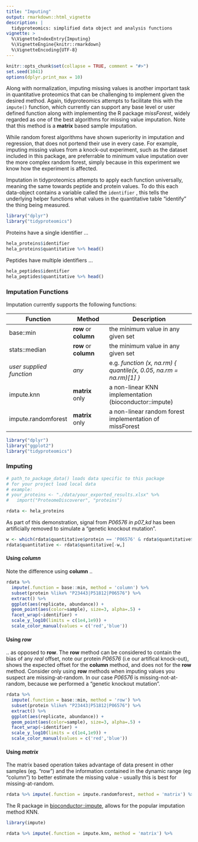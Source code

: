 ```yaml
---
title: "Imputing"
output: rmarkdown::html_vignette
description: |
  tidyproteomics: simplified data object and analysis functions
vignette: >
  %\VignetteIndexEntry{Imputing}
  %\VignetteEngine{knitr::rmarkdown}
  %\VignetteEncoding{UTF-8}
---
```


```r
knitr::opts_chunk$set(collapse = TRUE, comment = "#>")
set.seed(1041)
options(dplyr.print_max = 10)
```

Along with normalization, imputing missing values is another important task in quantitative proteomics that can be challenging to implement given the desired method. Again, tidyproteomics attempts to facilitate this with the `impute()` function, which currently can support any base level or user defined function along with implementing the R package *missForest*, widely regarded as one of the best algorithms for missing value imputation. Note that this method is a **matrix** based sample imputation.

While random forest algorithms have shown superiority in imputation and regression, that does not portend their use in every case. For example, imputing missing values from a knock-out experiment, such as the dataset included in this package, are preferrable to minimum value imputation over the more complex random forest, simply because in this experiment we know how the experiment is affected.

Imputation in tidyproteomics attempts to apply each function universally, meaning the same towards peptide and protein values. To do this each data-object contains a variable called the `identifier` , this tells the underlying helper functions what values in the quantitative table "identify" the thing being measured.

```r
library("dplyr")
library("tidyproteomics")
```
Proteins have a single identifier ...
```r
hela_proteins$identifier
hela_proteins$quantitative %>% head()
```

Peptides have multiple identifiers ...
```r
hela_peptides$identifier
hela_peptides$quantitative %>% head()
```

### Imputation Functions

Imputation currently supports the following functions:

| Function                 | Method                    | Description                                                        |
|-----------------|-----------------|---------------------------------------|
| base::min                | **row** or **column** | the minimum value in any given set                                 |
| stats::median            | **row** or **column** | the minimum value in any given set                                 |
| *user supplied function* | *any*                 | e.g. *function (x, na.rm) { quantile(x, 0.05, na.rm = na.rm)[1] }* |
| impute.knn               | **matrix** only       | a non-linear KNN implementation (bioconductor::impute)             |
| impute.randomforest      | **matrix** only       | a non-linear random forest implementation of missForest            |

```r
library("dplyr")
library("ggplot2")
library("tidyproteomics")
```

### Imputing

```r
# path_to_package_data() loads data specific to this package
# for your project load local data
# example: 
# your_proteins <- "./data/your_exported_results.xlsx" %>%
#   import("ProteomeDiscoverer", "proteins")

rdata <- hela_proteins
```

As part of this demonstration, signal from *P06576 in p07_kd* has been artificially removed to simulate a "genetic knockout mutation".

```r
w <- which(rdata$quantitative$protein == 'P06576' & rdata$quantitative$sample == 'knockdown')
rdata$quantitative <- rdata$quantitative[-w,]
```

#### Using *column*

Note the difference using **column** ..

```r

rdata %>% 
  impute(.function = base::min, method = 'column') %>%
  subset(protein %like% "P23443|P51812|P06576") %>% 
  extract() %>%
  ggplot(aes(replicate, abundance)) +
  geom_point(aes(color=sample), size=3, alpha=.5) +
  facet_wrap(~identifier) +
  scale_y_log10(limits = c(1e4,1e9)) +
  scale_color_manual(values = c('red','blue'))
```

#### Using *row*

.. as opposed to **row**. The **row** method can be considered to contain the bias of any *real* offset, note our protein *P06576* (i.e our artifical knock-out), shows the expected offset for the **column** method, and does not for the **row** method. Consider only using **row** methods when imputing values you suspect are missing-at-random. In our case *P06576* is missing-not-at-random, because we performed a "genetic knockout mutation".

```r

rdata %>% 
  impute(.function = base::min, method = 'row') %>%
  subset(protein %like% "P23443|P51812|P06576") %>% 
  extract() %>%
  ggplot(aes(replicate, abundance)) +
  geom_point(aes(color=sample), size=3, alpha=.5) +
  facet_wrap(~identifier) +
  scale_y_log10(limits = c(1e4,1e9)) +
  scale_color_manual(values = c('red','blue'))
```


#### Using *matrix*

The matrix based operation takes advantage of data present in other samples (eg. "row") and the information contained in the dynamic range (eg "column") to better estimate the missing value - usually this is best for missing-at-random.

```r

rdata %>% impute(.function = impute.randomforest, method = 'matrix') %>%
```

The R package in [bioconductor::impute](https://bioconductor.org/packages/release/bioc/html/impute.html), allows for the popular imputation method KNN.

```r
library(impute)

rdata %>% impute(.function = impute.knn, method = 'matrix') %>%
```


